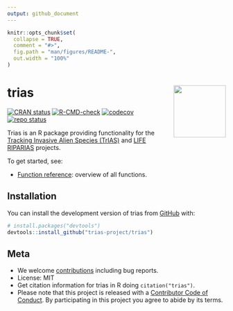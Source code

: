 ```yaml
---
output: github_document
---
```


<!-- README.md is generated from README.Rmd. Please edit that file -->

```r
knitr::opts_chunk$set(
  collapse = TRUE,
  comment = "#>",
  fig.path = "man/figures/README-",
  out.width = "100%"
)
```

# trias <img src="man/figures/logo.png" align="right" alt="" width="120">

<!-- badges: start -->
[![CRAN status](https://www.r-pkg.org/badges/version/trias)](https://CRAN.R-project.org/package=trias)
[![R-CMD-check](https://github.com/trias-project/trias/actions/workflows/R-CMD-check.yaml/badge.svg)](https://github.com/trias-project/trias/actions/workflows/R-CMD-check.yaml)
[![codecov](https://codecov.io/gh/trias-project/trias/branch/main/graph/badge.svg)](https://app.codecov.io/gh/trias-project/trias/)
[![repo status](https://www.repostatus.org/badges/latest/active.svg)](https://www.repostatus.org/#active)
<!-- badges: end -->

Trias is an R package providing functionality for the [Tracking Invasive Alien Species (TrIAS)](https://trias-project.be) and [LIFE RIPARIAS](https://www.riparias.be) projects.

To get started, see:

- [Function reference](https://trias-project.github.io/trias/reference/index.html): overview of all functions.

## Installation

You can install the development version of trias from [GitHub](https://github.com/) with:

``` r
# install.packages("devtools")
devtools::install_github("trias-project/trias")
```

## Meta

- We welcome [contributions](.github/CONTRIBUTING.md) including bug reports.
- License: MIT
- Get citation information for trias in R doing `citation("trias")`.
- Please note that this project is released with a [Contributor Code of Conduct](.github/CODE_OF_CONDUCT.md). By participating in this project you agree to abide by its terms.
